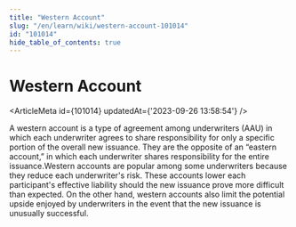 ```yaml
---
title: "Western Account"
slug: "/en/learn/wiki/western-account-101014"
id: "101014"
hide_table_of_contents: true
---
```



# Western Account

<ArticleMeta id={101014} updatedAt={'2023-09-26 13:58:54'} />
<div className='border-solid border-b border-t-0 my-4 border-[var(--ifm-color-gray-300)]' />

A western account is a type of agreement among underwriters (AAU) in which each underwriter agrees to share responsibility for only a specific portion of the overall new issuance. They are the opposite of an “eastern account,” in which each underwriter shares responsibility for the entire issuance.Western accounts are popular among some underwriters because they reduce each underwriter's risk. These accounts lower each participant's effective liability should the new issuance prove more difficult than expected. On the other hand, western accounts also limit the potential upside enjoyed by underwriters in the event that the new issuance is unusually successful.
